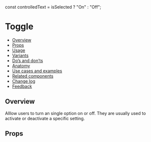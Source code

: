 
<Meta title="Components/Toggle/Toggle" component={Toggle} />

<!--- Component template -->

const controlledText = isSelected ? "On" : "Off";

<!--- Component documentation -->

# Toggle

- [Overview](#overview)
- [Props](#props)
- [Usage](#usage)
- [Variants](#variants)
- [Do’s and don’ts](#dos-and-donts)
- [Anatomy](#anatomy)
- [Use cases and examples](#use-cases-and-examples)
- [Related components](#related-components)
- [Change log](#change-log)
- [Feedback](#feedback)

## Overview
Alllow users to turn an single option on or off. They are usually used to activate or deactivate a specific setting.


## Props
<ArgsTable of={Toggle} />

